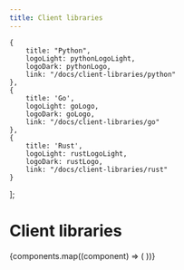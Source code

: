 ```yaml
---
title: Client libraries
---
```



    {
        title: "Python",
        logoLight: pythonLogoLight,
        logoDark: pythonLogo,
        link: "/docs/client-libraries/python"
    },
    {
        title: 'Go',
        logoLight: goLogo,
        logoDark: goLogo,
        link: "/docs/client-libraries/go"
    },
    {
        title: 'Rust',
        logoLight: rustLogoLight,
        logoDark: rustLogo,
        link: "/docs/client-libraries/rust"
    }
];

# Client libraries

<div className="remove-link-line grid md:grid-cols-2 gap-4">
    {components.map((component) => (
        <CustomDocCard 
            key={component.title}
            title={component.title} 
            icon={component.icon} 
            link={component.link} 
            logoLight={component.logoLight}
            logoDark={component.logoDark}
        />
    ))}
</div>
